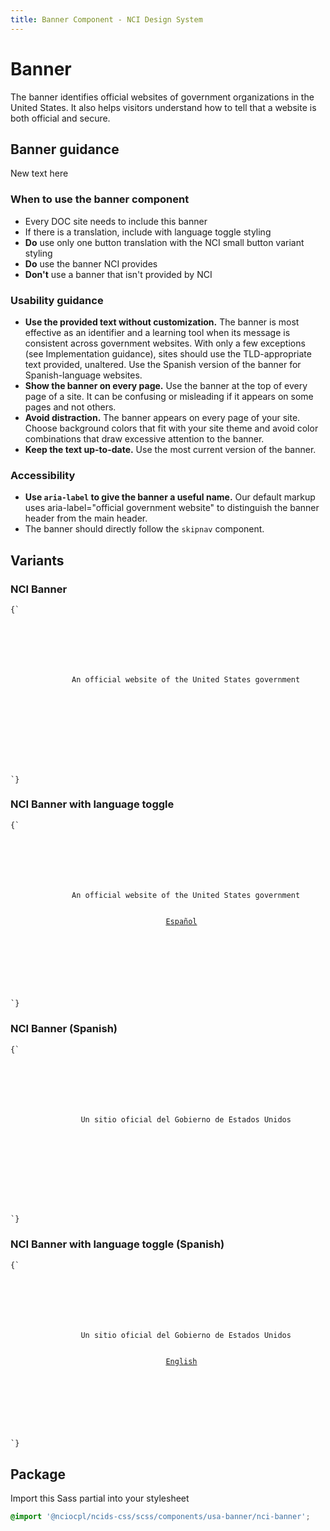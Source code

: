 ```yaml
---
title: Banner Component - NCI Design System
---
```



# Banner

The banner identifies official websites of government organizations in the United States. It also helps visitors understand how to tell that a website is both official and secure.

## Banner guidance
New text here

### When to use the banner component

- Every DOC site needs to include this banner
- If there is a translation, include with language toggle styling
- **Do** use only one button translation with the NCI small button variant styling
- **Do** use the banner NCI provides
- **Don't** use a banner that isn't provided by NCI

### Usability guidance

- **Use the provided text without customization.** The banner is most effective as an identifier and a learning tool when its message is consistent across government websites. With only a few exceptions (see Implementation guidance), sites should use the TLD-appropriate text provided, unaltered. Use the Spanish version of the banner for Spanish-language websites.
- **Show the banner on every page.** Use the banner at the top of every page of a site. It can be confusing or misleading if it appears on some pages and not others.
- **Avoid distraction.** The banner appears on every page of your site. Choose background colors that fit with your site theme and avoid color combinations that draw excessive attention to the banner.
- **Keep the text up-to-date.** Use the most current version of the banner.

### Accessibility

- **Use `aria-label` to give the banner a useful name.** Our default markup uses aria-label="official government website" to distinguish the banner header from the main header.
- The banner should directly follow the `skipnav` component.

## Variants

### NCI Banner

<Tabs label="code">

<TabItem displayText="HTML" id="html">
<Code className="html">{`
<section class='usa-banner usa-banner--nci-banner' aria-label='Official government website'>
  <header class='usa-banner__header'>
    <div class='usa-banner__inner'>
      <div class='usa-banner__header-text'>
        An official website of the United States government
      </div>
    </div>
  </header>
</section>
`}</Code>
</TabItem>
</Tabs>

### NCI Banner with language toggle

<Tabs label="code">

<TabItem displayText="HTML" id="html">
<Code className="html">{`
<section class='usa-banner usa-banner--nci-banner' aria-label='Official government website'>
  <header class='usa-banner__header'>
    <div class='usa-banner__inner'>
      <div class='usa-banner__header-text'>
        An official website of the United States government
      </div>
      <a href='/' class='usa-button usa-button--nci-small'>Español</a>
    </div>
  </header>
</section>
`}</Code>
</TabItem>
</Tabs>

### NCI Banner (Spanish)

<Tabs label="code">

<TabItem displayText="HTML" id="html">
<Code className="html">{`
<section class='usa-banner usa-banner--nci-banner' aria-label='Official government website'>
  <header class='usa-banner__header'>
    <div class='usa-banner__inner'>
      <div class='usa-banner__header-text'>
        Un sitio oficial del Gobierno de Estados Unidos
      </div>
    </div>
  </header>
</section>
`}</Code>
</TabItem>
</Tabs>

### NCI Banner with language toggle (Spanish)

<Tabs label="code">

<TabItem displayText="HTML" id="html">
<Code className="html">{`
<section class='usa-banner usa-banner--nci-banner' aria-label='Official government website'>
  <header class='usa-banner__header'>
    <div class='usa-banner__inner'>
      <div class='usa-banner__header-text'>
        Un sitio oficial del Gobierno de Estados Unidos
      </div>
      <a href='/' class='usa-button usa-button--nci-small'>English</a>
    </div>
  </header>
</section>
`}</Code>
</TabItem>
</Tabs>

## Package

Import this Sass partial into your stylesheet

```scss
@import '@nciocpl/ncids-css/scss/components/usa-banner/nci-banner';
```
